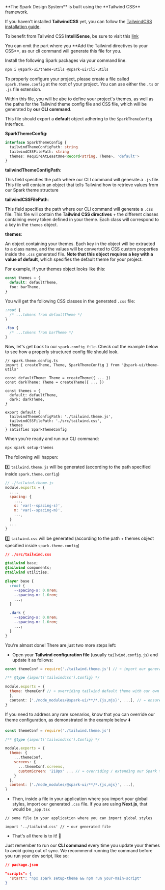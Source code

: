
<Meta title="Getting Started" />

<StoryHeading label="Getting started" as="h1" />

<Alert marginBottom="medium">
  **The Spark Design System** is built using the **Tailwind CSS** framework.
</Alert>

<StoryHeading label="Set up TailwindCSS" as="h2" />

If you haven't installed **TailwindCSS** yet, you can follow the [TailwindCSS installation guide](https://tailwindcss.com/docs/installation).

To benefit from Tailwind CSS **IntelliSense**, be sure to visit this [link](https://tailwindcss.com/docs/editor-setup#intelli-sense-for-vs-code)

<Alert kind="warning" marginBottom="medium">
  You can omit the part where you **Add the Tailwind directives to your CSS**, as our cli command
  will generate this file for you.
</Alert>

<StoryHeading label="Installation" as="h2" />

Install the following Spark packages via your command line.

```bash
npm i @spark-ui/theme-utils @spark-ui/cli-utils
```

<StoryHeading label="✨ Creating your spark.theme.config file" as="h2" />

To properly configure your project, please create a file called `spark.theme.config` at the root of your project. You can use either the `.ts` or `.js` file extension.

Within this file, you will be abe to define your project's themes, as well as the paths for the Tailwind theme config file and CSS file, which will be generated by **our CLI command.**

This file should export a **default** object adhering to the `SparkThemeConfig` interface.

**SparkThemeConfig:**

```ts
interface SparkThemeConfig {
  tailwindThemeConfigPath: string
  tailwindCSSFilePath: string
  themes: RequireAtLeastOne<Record<string, Theme>, 'default'>
}
```

**tailwindThemeConfigPath**:

This field specifies the path where our CLI command will generate a `.js` file. This file will contain an object that tells Tailwind how to retrieve values from our Spark theme structure

**tailwindCSSFilePath**:

This field specifies the path where our CLI command will generate a `.css` file. This file will contain the **Tailwind CSS directives** + the different classes containing every token defined in your theme. Each class will correspond to a key in the `themes` object.

**themes**:

An object containing your themes. Each key in the object will be extracted to a class name, and the values will be converted to CSS custom properties inside the `.css` generated file. **Note that this object requires a key with a value of default**, which specifies the default theme for your project.

For example, if your themes object looks like this:

```ts
const themes = {
  default: defaultTheme,
  foo: barTheme,
}
```

You will get the following CSS classes in the generated `.css` file:

```css
:root {
  /* ...tokens from defaultTheme */
}

.foo {
  /* ...tokens from barTheme */
}
```

Now, let's get back to our `spark.config file`. Check out the example below to see how a properly structured config file should look.

```tsx
// spark.theme.config.ts
import { createTheme, Theme, SparkThemeConfig } from '@spark-ui/theme-utils'

const defaultTheme: Theme = createTheme({ ... })
const darkTheme: Theme = createTheme({ ... })

const themes = {
  default: defaultTheme,
  dark: darkTheme,
}

export default {
  tailwindThemeConfigPath: './tailwind.theme.js',
  tailwindCSSFilePath: './src/tailwind.css',
  themes
} satisfies SparkThemeConfig
```

<StoryHeading label="CLI command" as="h2" />

When you're ready and run our CLI command:

```bash
npx spark setup-themes
```

The following will happen:

1️⃣ `tailwind.theme.js` will be generated (according to the path specified inside `spark.theme.config`)

```js
// ./tailwind.theme.js
module.exports = {
  ...,
  spacing: {
    ...,
    s: 'var(--spacing-s)',
    m: 'var(--spacing-m)',
    ...,
  }
  ...
}
```

2️⃣ `tailwind.css` will be generated (according to the path + themes object specified inside `spark.theme.config`)

```css
// ./src/tailwind.css

@tailwind base;
@tailwind components;
@tailwind utilities;

@layer base {
  :root {
    --spacing-s: 0.8rem;
    --spacing-m: 1.6rem;
    ...;
  }

  .dark {
    --spacing-s: 0.8rem;
    --spacing-m: 1.6rem;
    ...;
  }
}
```

<StoryHeading label="Final steps" as="h2" />

You're almost done! There are just two more steps left:

- Open your **Tailwind configuration file** (usually `tailwind.config.js`) and update it as follows:

```js
const themeConf = require('./tailwind.theme.js') // ⬅️ import our generated file

/** @type {import('tailwindcss').Config} */

module.exports = {
  theme: themeConf // ⬅️ overriding tailwind default theme with our own
  },
  content: ['./node_modules/@spark-ui/**/*.{js,mjs}', ...], // ⬅️ ensure that the Spark components are scanned
}
```

<Alert>
  If you need to address any rare scenarios, know that you can override our theme configuration, as
  demonstrated in the example below ⬇️
</Alert>

```js
const themeConf = require('./tailwind.theme.js')

/** @type {import('tailwindcss').Config} */

module.exports = {
  theme: {
    ...themeConf,
    screens: {
      ...themeConf.screens,
      customScreen: '218px' ... // ⬅️ overriding / extending our Spark theme configuration
    }
  },
  content: ['./node_modules/@spark-ui/**/*.{js,mjs}', ...],
}
```

- Then, inside a file in your application where you import your global styles, import our generated `.css` file. If you are using **Next.js**, that would be `_app.tsx`

```tsx
// some file in your application where you can import global styles

import '../tailwind.css' // ⬅️ our generated file
```

- That's all there is to it! 🎉

Just remember to run our **CLI command** every time you update your themes to avoid going out of sync. We recommend running the command before you run your dev script, like so:

```json
// package.json

"scripts": {
  "start": "npx spark setup-theme && npm run your-main-script"
}
```
